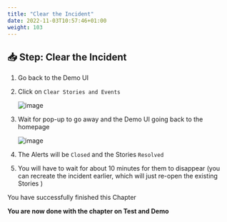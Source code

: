 ```yaml
---
title: "Clear the Incident"
date: 2022-11-03T10:57:46+01:00
weight: 103
---
```




## 📥 Step: Clear the Incident



1. Go back to the Demo UI

1. Click on `Clear Stories and Events`

	![image](./../images/45_demo_ui_incident.png)

1. Wait for pop-up to go away and the Demo UI going back to the homepage

	![image](./../images/47_check.png)

1. The Alerts will be `Closed` and the Stories `Resolved`

1. You will have to wait for about 10 minutes for them to disappear (you can recreate the incident earlier, which will just re-open the existing Stories )



<InlineNotification kind="success"> 

You have successfully finished this Chapter


**You are now done with the chapter on Test and Demo**

</InlineNotification>

